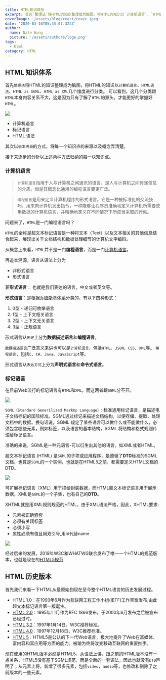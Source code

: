 ```yaml
---
title: HTML知识体系
excerpt: 首先`整理法`将HTML的知识整理成为脑图，将HTML的知识以`计算机语言`、`HTML语法`、`HTML as SGML`、`HTML as XML`几个维度进行分类。可以看到，这几个分类跟`HTML`本身内容关系不大，这是因为只有了解了`HTML`的源头，才能更好的掌握好`HTML`
coverImage: '/assets/blog/react/cover.jpeg'
date: '2020-03-16T05:35:07.322Z'
author:
  name: Nate Wang
  picture: '/assets/authors/logo.png'
tags:
  - html
category: HTML
---
```






## HTML 知识体系

首先`整理法`将HTML的知识整理成为脑图，将HTML的知识以`计算机语言`、`HTML语法`、`HTML as SGML`、`HTML as XML`几个维度进行分类。
可以看到，这几个分类跟`HTML`本身内容关系不大，这是因为只有了解了`HTML`的源头，才能更好的掌握好`HTML`。

![](https://cdn.jsdelivr.net/gh/Wangbaoqi/blogImgs@master/nateImgs/html/html-mind.png)

* 计算机语言
* 标记语言
* HTML 语法

其次以`追本溯源`的方式，将每一个知识点的来源以及概念弄清楚。

接下来逐步的分析以上述两种方法归纳的每一块知识点。

### 计算机语言

> `计算机语言`指用于人与计算机之间通讯的语言，是人与计算机之间传递信息的介质。但是其概念比通用的编程语言要更广泛。

> `编程语言`是用来定义计算机程序的形式语言。它是一种被标准化的交流技巧，用来向计算机发出指令，一种能够让程序员准确地定义计算机所需要使用数据的计算机语言，并精确地定义在不同情况下所应当采取的行动。

问题来了，`HTML`是一门编程语言吗？

`HTML`的全称是超文本标记语言是一种将文本（Text）以及文本相关的其他信息结合起来，展现出关于文档结构和数据处理细节的计算机文字编码。

从概念上来看，`HTML`并不是一门**编程语言**，而是一门[计算机语言](https://en.wikipedia.org/wiki/Computer_language)。

再追本溯源，语言从语法上分为

* 非形式语言
* 形式语言

**非形式语言**： 也就是我们表达的语言，中文或者英文等。

**形式语言**：是根据[乔姆斯基体系](https://www.fedcourt.gov.au/fcfcoa/judgments-fcc-september?sq_content_src=%2BdXJsPWh0dHBzJTNBJTJGJTJGemgubS53aWtpcGVkaWEub3JnJTJGd2lraSUyRiUyNUU0JTI1QjklMjU5NCUyNUU1JTI1QTclMjU4NiUyNUU2JTI1OTYlMjVBRiUyNUU1JTI1OUYlMjVCQSUyNUU4JTI1QjAlMjVCMSUyNUU3JTI1QjMlMjVCQiZhbGw9MQ%3D%3D)分类的，有以下四种形式：

1. 0型 - 递归可枚举语言
2. 1型 - 上下文相关语言
3. 2型 - 上下文无关语言
4. 3型 - 正规语言

形式语言从`用途`上分为**数据描述语言**和**编程语言**。

`数据描述语言`广泛意义来讲也可以是`计算机语言`，包括`HTML`、`JSON`、`CSS`、`XML`等。
`编程语言`，包括`C`、`C#`、`Java`、`JavaScript`等。

形式语言从`表达方式`上分为**声明式语言**和**命令式语言**。

### 标记语言

在目前Web流行的标记语言有`HTML`和`XML`，而这两者跟`SGML`分不开。

![](https://cdn.jsdelivr.net/gh/Wangbaoqi/blogImgs@master/nateImgs/html/sgml-xml-relationships.png)

`SGML（Standard Generilized MarkUp Language）`: 标准通用标记语言，是描述电子文档标记的国际标准。SGML通过标记来描述文档结构，以便存储、提取、处理文档中的数据。换句话说，SGML 规定了某些语言可以做什么或不能做什么，必须包含哪些元素，例如标签，以及语言的基本结构，SGML 将结构和格式规则传递给标记语言。

准确的来说，SGML是一种元语言-可以衍生出其他的语言，如XML或者HTML。

超文本标记语言 (HTML) 是`SGML`的子项或应用程序，是遵循了**DTD**标准的SGML文档，也算是`SGML`的一个实例，也就是在HTML5之前，都需要定义HTML文档的DTD。

![](https://cdn.jsdelivr.net/gh/Wangbaoqi/blogImgs@master/nateImgs/html/sgml-html.gif)

可扩展标记语言（XML）用于描绘封装数据，而HTML超文本标记语言用于展示数据，XML是`SGML`的一个子集，也有自己的**DTD**。

XHTML就是用XML规则规范的HTML，由于XML语法严格，因此，XHTML要求:

* 元素被正确嵌套
* 必须有关闭标签
* 必须小写
* 属性必须有值且用双引号,用id代替name

![](https://cdn.jsdelivr.net/gh/Wangbaoqi/blogImgs@master/nateImgs/html/sgml-xml.gif)

经过后来的发展，2019年W3C和WHATWG联合发布了唯一一个HTML的规范版本，也就是现在的[HTML5规范](https://html.spec.whatwg.org/multipage/index.html#contents)

## HTML 历史版本

首先我们来看一下HTML从最原始到现在至今整个HTML语言的历史发展过程。

* HTML 1.0：在1993年6月作为互联网工程工作小组(IETF)工作草案发布,由此超文本标记语言第一版诞生。
* [HTML 2.0](https://www.ietf.org/rfc/rfc1866.txt)：1995年1 1月作为RFC 1866发布，于2000年6月发布之后被宣布已经过时。
* [HTML 3.2](https://www.w3.org/TR/2018/SPSD-html32-20180315/)：1997年1月14日，W3C推荐标准。
* [HTML 4.0](https://www.w3.org/TR/1998/REC-html40-19980424/)：1997年12月18日，W3C推荐标准。
* [HTML 5](https://html.spec.whatwg.org/multipage/)：HTML5是公认的下一代Web语言，极大地提升了Web在富媒体、富内容和富应用等方面的能力，被喻为终将改变移动互联网的重要推手。

现在使用的HTML版本必然是HTML5，从语法上讲，跟之前的HTML版本没有一点关系，HTML5没有基于SGML规范，而是全新的一套语法，因此也就没有`DTD`声明了；从元素上将，新增了很多元素，包括`video`，`audio`等，也修改和删除了之前版本的一些元素。
